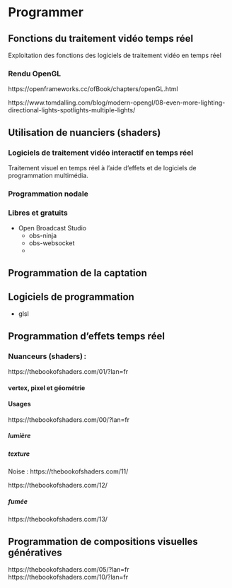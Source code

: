 # Programmer {#programmer}

## Fonctions du traitement vidéo temps réel  

Exploitation des fonctions des logiciels de traitement vidéo en temps réel 


### Rendu OpenGL 

https://openframeworks.cc/ofBook/chapters/openGL.html

https://www.tomdalling.com/blog/modern-opengl/08-even-more-lighting-directional-lights-spotlights-multiple-lights/




## Utilisation de nuanciers (shaders) 

### Logiciels de traitement vidéo interactif en temps réel {#traiter_logiciels}

Traitement visuel en temps réel à l’aide d’effets et de logiciels de programmation multimédia. 

### Programmation nodale  

### Libres et gratuits 
* Open Broadcast Studio
    * obs-ninja
    * obs-websocket
    * 


## Programmation de la captation  {#programmer_grab}



## Logiciels de programmation {#programmer_logiciels}

* glsl


## Programmation d'effets temps réel

### Nuanceurs (shaders) : 
https://thebookofshaders.com/01/?lan=fr

#### vertex, pixel et géométrie 

#### Usages
https://thebookofshaders.com/00/?lan=fr


##### lumière 


##### texture


Noise : https://thebookofshaders.com/11/

https://thebookofshaders.com/12/


##### fumée

https://thebookofshaders.com/13/




## Programmation de compositions visuelles génératives 

https://thebookofshaders.com/05/?lan=fr
https://thebookofshaders.com/10/?lan=fr
